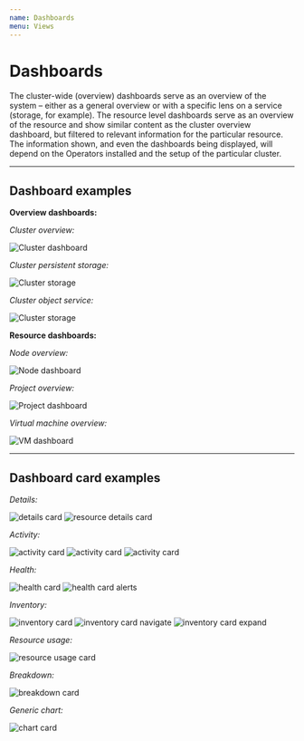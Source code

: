```yaml
---
name: Dashboards
menu: Views
---
```


# Dashboards

The cluster-wide (overview) dashboards serve as an overview of the system – either as a general overview or with a specific lens on a service (storage, for example). The resource level dashboards serve as an overview of the resource and show similar content as the cluster overview dashboard, but filtered to relevant information for the particular resource. The information shown, and even the dashboards being displayed, will depend on the Operators installed and the setup of the particular cluster.

---

## Dashboard examples

**Overview dashboards:**

*Cluster overview:*

![Cluster dashboard](../../sketch-images/dashboard-cluster-overview.png)


*Cluster persistent storage:*

![Cluster storage](../../sketch-images/dashboard-OCS.png)


*Cluster object service:*

![Cluster storage](../../sketch-images/dashboard-noobaa.png)



**Resource dashboards:**

*Node overview:*

![Node dashboard](../../sketch-images/dashboard-node.png)


*Project overview:*

![Project dashboard](../../sketch-images/dashboard-project.png)


*Virtual machine overview:*

![VM dashboard](../../sketch-images/dashboard-pod-vm.png)

---

## Dashboard card examples

*Details:*

![details card](../../sketch-images/dashboard-card-details-cluster.png)
![resource details card](../../sketch-images/dashboard-card-details-object.png)


*Activity:*

![activity card](../../sketch-images/dashboard-card-activity.png)
![activity card](../../sketch-images/dashboard-card-activity-examples.png)
![activity card](../../sketch-images/dashboard-card-activity-examples2.png)


*Health:*

![health card](../../sketch-images/dashboard-card-health-healthy.png)
![health card alerts](../../sketch-images/dashboard-card-health-alerts.png)


*Inventory:*

![inventory card](../../sketch-images/dashboard-card-inventory.png)
![inventory card navigate](../../sketch-images/dashboard-card-inventory-navigate.png)
![inventory card expand](../../sketch-images/dashboard-card-inventory-expand.png)


*Resource usage:*

![resource usage card](../../sketch-images/dashboard-card-resource-usage.png)


*Breakdown:*

![breakdown card](../../sketch-images/dashboard-card-breakdown.png)


*Generic chart:*

![chart card](../../sketch-images/dashboard-card-chart.png)

